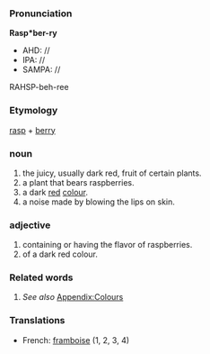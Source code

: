 ===Pronunciation===

'''Rasp*ber-ry'''
*AHD: //
*IPA: //
*SAMPA: //
RAHSP-beh-ree

===Etymology===

[[rasp]] + [[berry]]

===noun===
#the juicy, usually dark red, fruit of certain plants.
#a plant that bears raspberries.
#a dark [[red]] [[color|colour]].
#a noise made by blowing the lips on skin.
===adjective===
#containing or having the flavor of raspberries.
#of a dark red colour.
===Related words===
#''See also'' [[Wiktionary_Appendix:Colours|Appendix:Colours]]

===Translations===

*French: [[framboise]] (1, 2, 3, 4)